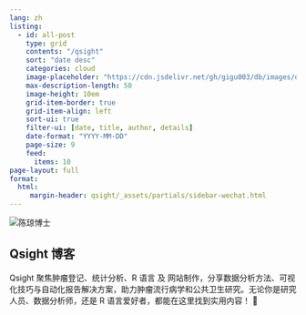 ```yaml
---
lang: zh
listing:
  - id: all-post
    type: grid
    contents: "/qsight"
    sort: "date desc"
    categories: cloud
    image-placeholder: "https://cdn.jsdelivr.net/gh/gigu003/db/images/qsightpic.jpeg"
    max-description-length: 50
    image-height: 10em
    grid-item-border: true
    grid-item-align: left
    sort-ui: true
    filter-ui: [date, title, author, details]
    date-format: "YYYY-MM-DD"
    page-size: 9
    feed:
      items: 10
page-layout: full
format: 
  html:
     margin-header: qsight/_assets/partials/sidebar-wechat.html
---
```


```{=html}
<section class="author-card">
  <div class="avatar-container">
    <img src="../author.png" alt="陈琼博士" class="author-avatar">
  </div>
  <div class="author-info">
    <h2>Qsight 博客</h2>
    <p class="bio">Qsight 聚焦肿瘤登记、统计分析、R 语言 及 网站制作，分享数据分析方法、可视化技巧与自动化报告解决方案，助力肿瘤流行病学和公共卫生研究。无论你是研究人员、数据分析师，还是 R 语言爱好者，都能在这里找到实用内容！ 🚀</p>
    <div class="social-links">
      <a href="https://github.com/gigu003" target="_blank">
        <i class="bi bi-github"></i>
      </a>
      <a href="mailto:chenq08@126.com" target="_blank">
        <i class="bi bi-envelope"></i>
      </a>
      <a href="https://scholar.google.com/citations?hl=zh-CN&user=KKgW5AwAAAAJ&view_op=list_works&authuser=1&sortby=pubdate" target="_blank">
        <i class="bi bi-google"></i>
      </a>
    </div>
  </div>
</section>
```



::: {#all-post}
:::



